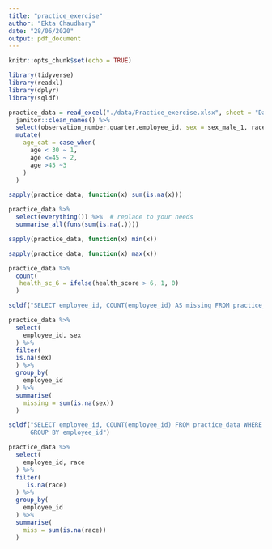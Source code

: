 ```yaml
---
title: "practice_exercise"
author: "Ekta Chaudhary"
date: "28/06/2020"
output: pdf_document
---
```


```r
knitr::opts_chunk$set(echo = TRUE)
```

```r
library(tidyverse)
library(readxl)
library(dplyr)
library(sqldf)
```

```r
practice_data = read_excel("./data/Practice_exercise.xlsx", sheet = "Data") %>%
  janitor::clean_names() %>%
  select(observation_number,quarter,employee_id, sex = sex_male_1, race, age, hospital_visit = hospital_visit_this_quarter_1_yes, salary, health_score) %>%
  mutate(
    age_cat = case_when(
      age < 30 ~ 1,
      age <=45 ~ 2,
      age >45 ~3
    )
  )
```

```r
sapply(practice_data, function(x) sum(is.na(x)))
```

```r
practice_data %>%
  select(everything()) %>%  # replace to your needs
  summarise_all(funs(sum(is.na(.))))
```

```r
sapply(practice_data, function(x) min(x)) 
```
```r
sapply(practice_data, function(x) max(x)) 
```

```r
practice_data %>%
  count(
   health_sc_6 = ifelse(health_score > 6, 1, 0)
  )
```
```r
sqldf("SELECT employee_id, COUNT(employee_id) AS missing FROM practice_data WHERE sex IS NULL GROUP BY employee_id")
```
```r
practice_data %>%
  select(
    employee_id, sex
  ) %>%
  filter(
  is.na(sex)
  ) %>%
  group_by(
    employee_id
  ) %>%
  summarise(
    missing = sum(is.na(sex))
  )
```

```r
sqldf("SELECT employee_id, COUNT(employee_id) FROM practice_data WHERE race IS NULL 
      GROUP BY employee_id")
```
```r
practice_data %>%
  select(
    employee_id, race
  ) %>%
  filter(
     is.na(race)
  ) %>%
  group_by(
    employee_id
  ) %>%
  summarise(
    miss = sum(is.na(race))
  )
```

